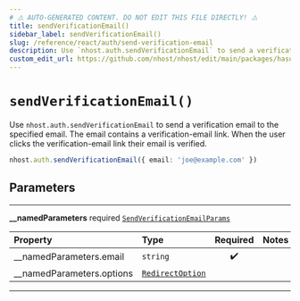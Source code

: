 ```yaml
---
# ⚠️ AUTO-GENERATED CONTENT. DO NOT EDIT THIS FILE DIRECTLY! ⚠️
title: sendVerificationEmail()
sidebar_label: sendVerificationEmail()
slug: /reference/react/auth/send-verification-email
description: Use `nhost.auth.sendVerificationEmail` to send a verification email to the specified email. The email contains a verification-email link. When the user clicks the verification-email link their email is verified.
custom_edit_url: https://github.com/nhost/nhost/edit/main/packages/hasura-auth-js/src/hasura-auth-client.ts#L339
---
```


# `sendVerificationEmail()`

Use `nhost.auth.sendVerificationEmail` to send a verification email to the specified email. The email contains a verification-email link. When the user clicks the verification-email link their email is verified.

```ts
nhost.auth.sendVerificationEmail({ email: 'joe@example.com' })
```

## Parameters

---

**<span className="parameter-name">\_\_namedParameters</span>** <span className="optional-status">required</span> [`SendVerificationEmailParams`](/reference/docgen/react/types/send-verification-email-params)

| Property                                                                                                | Type                                                              | Required | Notes |
| :------------------------------------------------------------------------------------------------------ | :---------------------------------------------------------------- | :------: | :---- |
| <span className="parameter-name"><span className="light-grey">\_\_namedParameters.</span>email</span>   | <code>string</code>                                               |    ✔️    |       |
| <span className="parameter-name"><span className="light-grey">\_\_namedParameters.</span>options</span> | [`RedirectOption`](/reference/docgen/react/types/redirect-option) |          |       |

---
